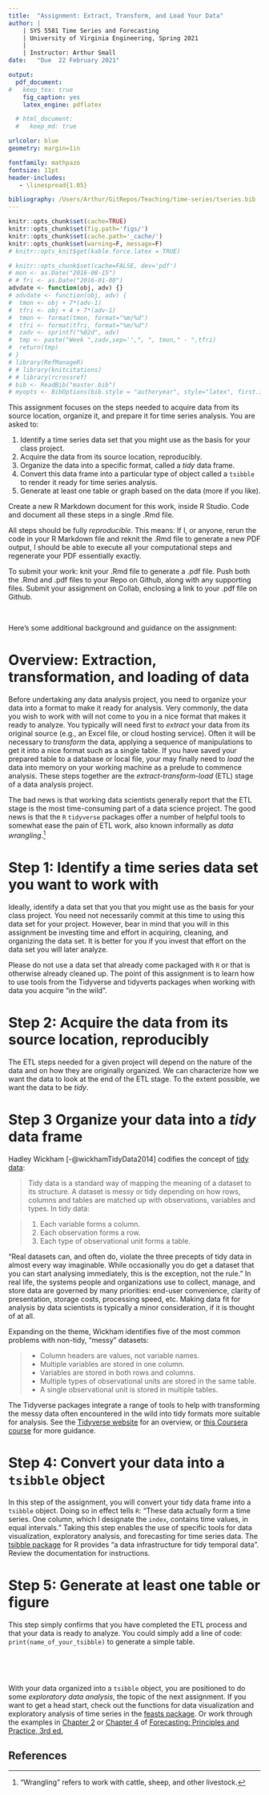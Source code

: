```yaml
---
title:  "Assignment: Extract, Transform, and Load Your Data"
author: |
    | SYS 5581 Time Series and Forecasting 
    | University of Virginia Engineering, Spring 2021
    | 
    | Instructor: Arthur Small
date:   "Due  22 February 2021"

output: 
  pdf_document:
#   keep_tex: true
    fig_caption: yes
    latex_engine: pdflatex

  # html_document:
  #   keep_md: true

urlcolor: blue
geometry: margin=1in

fontfamily: mathpazo
fontsize: 11pt
header-includes:
   - \linespread{1.05}

bibliography: /Users/Arthur/GitRepos/Teaching/time-series/tseries.bib
---
```


```r
knitr::opts_chunk$set(cache=TRUE)
knitr::opts_chunk$set(fig.path='figs/')
knitr::opts_chunk$set(cache.path='_cache/')
knitr::opts_chunk$set(warning=F, message=F)
# knitr::opts_knit$get(kable.force.latex = TRUE)
```



```r
# knitr::opts_chunk$set(cache=FALSE, dev='pdf')
# mon <- as.Date("2016-08-15")
# # fri <- as.Date("2016-01-08")
advdate <- function(obj, adv) {}
# advdate <- function(obj, adv) {
#  tmon <- obj + 7*(adv-1)
#  tfri <- obj + 4 + 7*(adv-1)
#  tmon <- format(tmon, format="%m/%d")
#  tfri <- format(tfri, format="%m/%d")
#  zadv <- sprintf("%02d", adv)
#  tmp <- paste("Week ",zadv,sep='',", ", tmon," - ",tfri)
#  return(tmp)
# }
# library(RefManageR)
# # library(knitcitations)
# # library(rcrossref)
# bib <- ReadBib("master.bib")
# myopts <- BibOptions(bib.style = "authoryear", style="latex", first.inits=FALSE, max.names = 20)
```

This assignment focuses on the steps needed to acquire data from its source location, organize it, and prepare it for time series analysis. You are asked to:

1. Identify a time series data set that you might use as the basis for your class project.
2. Acquire the data from its source location, reproducibly.
3. Organize the data into a specific format, called a *tidy* data frame.
4. Convert this data frame into a particular type of object called a `tsibble` to render it ready for time series analysis.
5. Generate at least one table or graph based on the data (more if you like).

Create a new R Markdown document for this work, inside R Studio. Code and document all these steps in a single .Rmd file. 

All steps should be fully *reproducible*. This means: If I, or anyone, rerun the code in your R Markdown file and reknit the .Rmd file to generate a new PDF output, I should be able to execute all your computational steps and regenerate your PDF essentially exactly. 

To submit your work: knit your .Rmd file to generate a .pdf file. Push both the .Rmd and .pdf files to your Repo on Github, along with any supporting files. Submit your assignment on Collab, enclosing a link to your .pdf file on Github. 

\ \ 

Here's some additional background and guidance on the assignment:


# Overview: Extraction, transformation, and loading of data

Before undertaking any data analysis project, you need to organize your data into a format to make it ready for analysis. Very commonly, the data you wish to work with will not come to you in a nice format that makes it ready to analyze. You typically will need first to *extract* your data from its original source (e.g., an Excel file, or cloud hosting service). Often it will be necessary to *transform* the data, applying a sequence of manipulations to get it into a nice format such as a single table. If you have saved your prepared table to a database or local file, your may finally need to *load* the data into memory on your working machine as a prelude to commence analysis. These steps together are the *extract-transform-load* (ETL) stage of a data analysis project.

The bad news is that working data scientists generally report that the ETL stage is the most time-consuming part of a data science project. The good news is that the `R` `tidyverse` packages offer a number of helpful tools to somewhat ease the pain of ETL work, also known informally as *data wrangling*.[^1]

[^1]: "Wrangling" refers to work with cattle, sheep, and other livestock.


# Step 1: Identify a time series data set you want to work with

Ideally, identify a data set that you that you might use as the basis for your class project. You need not necessarily commit at this time to using this data set for your project. However, bear in mind that you will in this assignment be investing time and effort in acquiring, cleaning, and organizing the data set. It is better for you if you invest that effort on the data set you will later analyze.

Please do not use a data set that already come packaged with `R` or that is otherwise already cleaned up. The point of this assignment is to learn how to use tools from the Tidyverse and tidyverts packages when working with data you acquire "in the wild".

# Step 2: Acquire the data from its source location, reproducibly

The ETL steps needed for a given project will depend on the nature of the data and on how they are originally organized. We can characterize how we want the data to look at the end of the ETL stage. To the extent possible, we want the data to be *tidy*.


# Step 3 Organize your data into a *tidy* data frame

Hadley Wickham [-@wickhamTidyData2014] codifies the concept of [tidy data](https://cran.r-project.org/web/packages/tidyr/vignettes/tidy-data.html):

> Tidy data is a standard way of mapping the meaning of a dataset to its structure. A dataset is messy or tidy depending on how rows, columns and tables are matched up with observations, variables and types. In tidy data:

> 1. Each variable forms a column.
> 2. Each observation forms a row.
> 3. Each type of observational unit forms a table.

"Real datasets can, and often do, violate the three precepts of tidy data in almost every way imaginable. While occasionally you do get a dataset that you can start analysing immediately, this is the exception, not the rule." In real life, the systems people and organizations use to collect, manage, and store data are governed by many priorities: end-user convenience, clarity of presentation, storage costs, processing speed, etc. Making data fit for analysis by data scientists is typically a minor consideration, if it is thought of at all.

Expanding on the theme, Wickham identifies five of the most common problems with non-tidy, "messy" datasets: 

> * Column headers are values, not variable names.
> * Multiple variables are stored in one column.
> * Variables are stored in both rows and columns.
> * Multiple types of observational units are stored in the same table.
> * A single observational unit is stored in multiple tables.

The Tidyverse packages integrate a range of tools to help with transforming the messy data often encountered in the wild into tidy formats more suitable for analysis. See the [Tidyverse website](https://www.tidyverse.org/) for an overview, or [this Coursera course](https://www.coursera.org/specializations/tidyverse-data-science-r) for more guidance.

# Step 4: Convert your data into a `tsibble` object

In this step of the assignment, you will convert your tidy data frame into a `tsibble` object. Doing so in effect tells `R`: "These data actually form a time series. One column, which I designate the `index`, contains time values, in equal intervals." Taking this step enables the use of specific tools for data visualization, exploratory analysis, and forecasting for time series data. The [tsibble package](https://tsibble.tidyverts.org/) for R provides "a data infrastructure for tidy temporal data". Review the documentation for instructions. 


# Step 5: Generate at least one table or figure

This step simply confirms that you have completed the ETL process and that your data is ready to analyze. You could simply add a line of code: `print(name_of_your_tsibble)` to generate a simple table.

\ \ 

&nbsp;

With your data organized into a `tsibble` object, you are positioned to do some *exploratory data analysis*, the topic of the next assignment. If you want to get a head start, check out the functions for data visualization and exploratory analysis of time series in the [feasts package](https://feasts.tidyverts.org/). Or work through the examples in [Chapter 2](https://otexts.com/fpp3/graphics.html) or [Chapter 4](https://otexts.com/fpp3/features.html) of [Forecasting: Principles and Practice, 3rd ed.](https://otexts.com/fpp3/) 

## References
